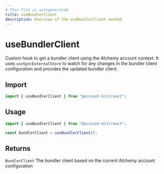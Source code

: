 ```yaml
---
# This file is autogenerated
title: useBundlerClient
description: Overview of the useBundlerClient method
---
```


# useBundlerClient

Custom hook to get a bundler client using the Alchemy account context.
It uses `useSyncExternalStore` to watch for any changes in the bundler client configuration and provides the updated bundler client.

## Import

```ts
import { useBundlerClient } from "@account-kit/react";
```

## Usage

```ts
import { useBundlerClient } from "@account-kit/react";

const bundlerClient = useBundlerClient();
```

## Returns

`BundlerClient`
The bundler client based on the current Alchemy account configuration
